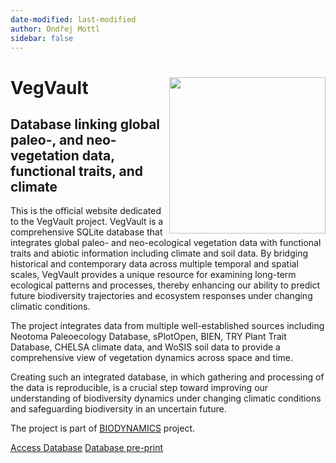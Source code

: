 ```yaml
---
date-modified: last-modified
author: Ondřej Mottl
sidebar: false
---
```


# VegVault<img src="Outputs/Figures/website/VegVault_logo.png" align="right" width="250"/>

## Database linking global paleo-, and neo-vegetation data, functional traits, and climate

This is the official website dedicated to the VegVault project. VegVault is a comprehensive SQLite database that integrates global paleo- and neo-ecological vegetation data with functional traits and abiotic information including climate and soil data. By bridging historical and contemporary data across multiple temporal and spatial scales, VegVault provides a unique resource for examining long-term ecological patterns and processes, thereby enhancing our ability to predict future biodiversity trajectories and ecosystem responses under changing climatic conditions.

The project integrates data from multiple well-established sources including Neotoma Paleoecology Database, sPlotOpen, BIEN, TRY Plant Trait Database, CHELSA climate data, and WoSIS soil data to provide a comprehensive view of vegetation dynamics across space and time.

Creating such an integrated database, in which gathering and processing of the data is reproducible, is a crucial step toward improving our understanding of biodiversity dynamics under changing climatic conditions and safeguarding biodiversity in an uncertain future.

The project is part of [BIODYNAMICS](https://bit.ly/BIODYNAMICS) project.

[Access Database](/website/database_access.qmd){.btn} [Database pre-print](https://doi.org/10.1101/2025.01.31.635213){.btn}